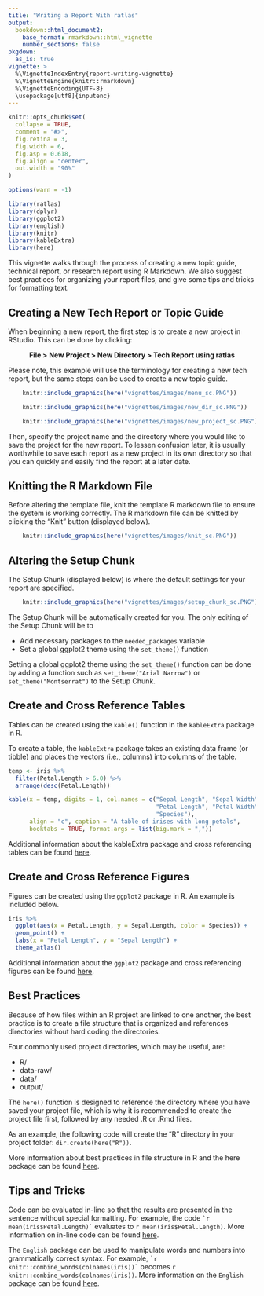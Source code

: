 ```yaml
---
title: "Writing a Report With ratlas"
output:
  bookdown::html_document2:
    base_format: rmarkdown::html_vignette
    number_sections: false
pkgdown:
  as_is: true
vignette: >
  %\VignetteIndexEntry{report-writing-vignette}
  %\VignetteEngine{knitr::rmarkdown}
  %\VignetteEncoding{UTF-8}
  \usepackage[utf8]{inputenc}
---
```


```r
knitr::opts_chunk$set(
  collapse = TRUE,
  comment = "#>",
  fig.retina = 3,
  fig.width = 6,
  fig.asp = 0.618, 
  fig.align = "center",
  out.width = "90%"
)

options(warn = -1)
```

```r
library(ratlas)
library(dplyr)
library(ggplot2)
library(english)
library(knitr)
library(kableExtra)
library(here)
```

This vignette walks through the process of creating a new topic guide, technical report, or research report using R Markdown. We also suggest best practices for organizing your report files, and give some tips and tricks for formatting text.

## Creating a New Tech Report or Topic Guide

When beginning a new report, the first step is to create a new project in RStudio. This can be done by clicking: 
  
<center> **File > New Project > New Directory > Tech Report using ratlas** </center>

Please note, this example will use the terminology for creating a new tech report, but the same steps can be used to create a new topic guide.

```r
    knitr::include_graphics(here("vignettes/images/menu_sc.PNG"))
```

```r
    knitr::include_graphics(here("vignettes/images/new_dir_sc.PNG"))
```

```r
    knitr::include_graphics(here("vignettes/images/new_project_sc.PNG"))
```

Then, specify the project name and the directory where you would like to save the project for the new report. To lessen confusion later, it is usually worthwhile to save each report as a new project in its own directory so that you can quickly and easily find the report at a later date.

## Knitting the R Markdown File

Before altering the template file, knit the template R markdown file to ensure the system is working correctly. The R markdown file can be knitted by clicking the "Knit" button (displayed below).

```r
    knitr::include_graphics(here("vignettes/images/knit_sc.PNG"))
```

## Altering the Setup Chunk

The Setup Chunk (displayed below) is where the default settings for your report are specified. 

```r
    knitr::include_graphics(here("vignettes/images/setup_chunk_sc.PNG"))
```

The Setup Chunk will be automatically created for you. The only editing of the Setup Chunk will be to

- Add necessary packages to the `needed_packages` variable
- Set a global ggplot2 theme using the `set_theme()` function

Setting a global ggplot2 theme using the `set_theme()` function can be done by adding a function such as `set_theme("Arial Narrow")` or `set_theme("Montserrat")` to the Setup Chunk.

## Create and Cross Reference Tables

Tables can be created using the `kable()` function in the `kableExtra` package in R. 

To create a table, the `kableExtra` package takes an existing data frame (or tibble) and places the vectors (i.e., columns) into columns of the table. 

```r
temp <- iris %>%
  filter(Petal.Length > 6.0) %>%
  arrange(desc(Petal.Length))

kable(x = temp, digits = 1, col.names = c("Sepal Length", "Sepal Width", 
                                          "Petal Length", "Petal Width", 
                                          "Species"), 
      align = "c", caption = "A table of irises with long petals", 
      booktabs = TRUE, format.args = list(big.mark = ","))
```

Additional information about the kableExtra package and cross referencing tables can be found [here](https://cran.r-project.org/web/packages/kableExtra/vignettes/awesome_table_in_html.html).

## Create and Cross Reference Figures

Figures can be created using the `ggplot2` package in R. An example is included below.

```r
iris %>%
  ggplot(aes(x = Petal.Length, y = Sepal.Length, color = Species)) +
  geom_point() +
  labs(x = "Petal Length", y = "Sepal Length") + 
  theme_atlas()
```

Additional information about the `ggplot2` package and cross referencing figures can be found [here](https://ggplot2.tidyverse.org/).

## Best Practices

Because of how files within an R project are linked to one another, the best practice is to create a file structure that is organized and references directories without hard coding the directories. 

Four commonly used project directories, which may be useful, are:

- R/
- data-raw/
- data/
- output/

The `here()` function is designed to reference the directory where you have saved your project file, which is why it is recommended to create the project file first, followed by any needed .R or .Rmd files. 

As an example, the following code will create the "R" directory in your project folder: `dir.create(here("R"))`.

More information about best practices in file structure in R and the here package can be found [here](https://www.r-bloggers.com/structuring-r-projects/). 

## Tips and Tricks

Code can be evaluated in-line so that the results are presented in the sentence without special formatting. For example, the code `` `r mean(iris$Petal.Length)` `` evaluates to 
`r mean(iris$Petal.Length)`. More information on in-line code can be found [here](https://bookdown.org/yihui/rmarkdown/r-code.html).

The `English` package can be used to manipulate words and numbers into grammatically correct syntax. For example, `` `r knitr::combine_words(colnames(iris))` `` becomes `r knitr::combine_words(colnames(iris))`. More information on the `English` package can be found [here](https://www.rdocumentation.org/packages/english/versions/1.1-4).
